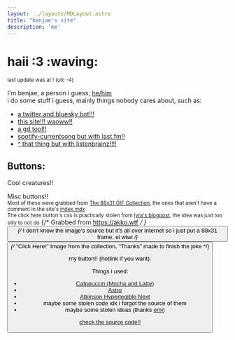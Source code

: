 ```yaml
---
layout: ../layouts/MDLayout.astro
title: "benjae's site"
description: 'me'
---
```


# haii :3 :waving:

<small>last update was at <Update/>! (utc -4)</small>

I'm benjae, a person i guess, [he/him](https://pronouns.cc/@benjae) \
i do some stuff i guess, mainly things nobody cares about, such as:

- [a twitter and bluesky bot!!!](https://github.com/benjiae/fangame-takes-bot)
- [this site!!! waoww!!](https://sillydomain.name)
- [a gd tool!!](https://github.com/benjiae/gd-icon-swapper)
- [spotify-currentsong but with last.fm!!](https://github.com/benjiae/lastfm-currentsong)
- [\^ that thing but with listenbrainz!!!!](https://codeberg.org/benjae/lb-currentsong)

## Buttons:

Cool creatures!!
<Buttons />
<div class="js" id="ivy" style="display:none">
    <input type="button" value="one hundred ivy buttons" onclick="ivy()">&nbsp;</input>
    <a href="https://mk.absturztau.be/notes/acgmxepnyvrz01er">(the joke)</a>
    <br />
</div>

Misc buttons!! \
<small>Most of these were grabbed from [The 88x31 GIF Collection](https://cyber.dabamos.de/88x31/), the ones that aren't have a comment in the site's [index.mdx](https://codeberg.org/benjae/pages/src/branch/main/src/pages/index.mdx)</small> \
<small>The click here button's css is practically stolen from [lyra's blogpost](https://lyra.horse/blog/2025/08/you-dont-need-js/), the idea was just too silly to not do</small>
<ButtonLink image="/assets/buttons/akkowtf.png" href="https://akko.wtf" alt="Luna Nova" /> {/* Grabbed from https://akko.wtf */ }
<Button image="/assets/buttons/misc/elwiwi.png" alt="el wiwi" /> {/* I don't know the image's source but it's all over internet so i just put a 88x31 frame, el wiwi */}
<Button image="/assets/buttons/misc/miku.gif" alt="This site is Miku approved" />
<ButtonLink image="/assets/buttons/misc/ezgif2.gif" alt="Swatch" href="https://deltarune.wiki/w/Swatch" />
<ButtonLink image="/assets/buttons/misc/firefox.gif" alt="Firefox Now!" href="https://www.firefox.com" />
<ButtonLink image="/assets/buttons/misc/jellyfin.gif" alt="Jellyfin" href="https://jellyfin.org/" />
<ClickHere /> {/* "Click Here!" Image from the collection, "Thanks" made to finish the joke */}
<ButtonLink image="/assets/buttons/misc/neovim.gif" alt="Made with neovim" href="https://neovim.io/" />
<ButtonLink image="/assets/buttons/misc/soulseek.gif" alt="Soulseek" href="https://www.slsknet.org/" />

my button!! (hotlink if you want):
<ButtonLink image="/assets/buttons/benjae.png" href="https://sillydomain.name" alt="benjae!!!" title="benjae!!!"/>

Things i used:
- [Catppuccin (Mocha and Latte)](https://github.com/catppuccin)
- [Astro](https://astro.build/)
- [Atkinson Hyperlegible Next](https://www.brailleinstitute.org/freefont)
- maybe some stolen code idk i forgot the source of them
- maybe some stolen ideas (thanks [emi](https://garnix.dev))

[check the source code!!](https://codeberg.org/benjae/pages)

<script>{`
    const jsstuff = document.querySelector(".js");
    jsstuff.style.display = "block";

    function ivy() {
        const ivy_div = document.querySelector("#ivy");
        const ivy_button = document.querySelector("a[href='https://i1vy.moe']").outerHTML
        let fragment = new DocumentFragment();
        det = document.createElement("details")
        det.open = true
        det.innerHTML = "<summary>the one hundred ivy buttons <input type='button' value='remove' onclick='kill_ivy(this)'</summary>"
        fragment.append(det)
        for(let i=0; i<=100; i++) {
            let meow = document.createElement("a");
            meow.innerHTML = ivy_button
            det.append(meow)
        }
        ivy_div.append(fragment)
    }
    function kill_ivy(button) {
        button.parentNode.parentNode.remove()
    }
`}
</script>
